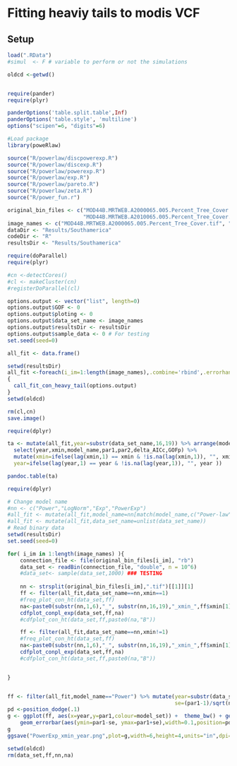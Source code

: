 # Fitting heaviy tails to modis VCF

## Setup

```r
load(".RData")
#simul  <- F # variable to perform or not the simulations

oldcd <-getwd()


require(pander)
require(plyr)

panderOptions('table.split.table',Inf)
panderOptions('table.style', 'multiline')
options("scipen"=6, "digits"=6)

#Load package
library(poweRlaw) 

source("R/powerlaw/discpowerexp.R")
source("R/powerlaw/discexp.R")
source("R/powerlaw/powerexp.R")
source("R/powerlaw/exp.R")
source("R/powerlaw/pareto.R")
source("R/powerlaw/zeta.R")
source("R/power_fun.r")

original_bin_files <- c("MOD44B.MRTWEB.A2000065.005.Percent_Tree_Cover.tif.bin", 
						"MOD44B.MRTWEB.A2010065.005.Percent_Tree_Cover.tif.bin")
image_names <- c("MOD44B.MRTWEB.A2000065.005.Percent_Tree_Cover.tif", "MOD44B.MRTWEB.A2010065.005.Percent_Tree_Cover.tif")
dataDir <- "Results/Southamerica"
codeDir <- "R"
resultsDir <- "Results/Southamerica"
```



```r
require(doParallel)
require(plyr)

#cn <-detectCores()
#cl <- makeCluster(cn)
#registerDoParallel(cl)

options.output <- vector("list", length=0)
options.output$GOF <- 0
options.output$ploting <- 0
options.output$data_set_name <- image_names
options.output$resultsDir <- resultsDir 
options.output$sample_data <- 0 # For testing
set.seed(seed=0)

all_fit <- data.frame()

setwd(resultsDir)
all_fit <-foreach(i_im=1:length(image_names),.combine='rbind',.errorhandling='remove') %do%
{ 
  call_fit_con_heavy_tail(options.output) 
}
setwd(oldcd)

rm(cl,cn)
save.image()

require(dplyr)

ta <- mutate(all_fit,year=substr(data_set_name,16,19)) %>% arrange(model_set,year,delta_AICc) %>% 
  select(year,xmin,model_name,par1,par2,delta_AICc,GOFp) %>% 
  mutate(xmin=ifelse(lag(xmin,1) == xmin & !is.na(lag(xmin,1)), "", xmin ),
  year=ifelse(lag(year,1) == year & !is.na(lag(year,1)), "", year ))

pandoc.table(ta)
```

```r
require(dplyr)

# Change model name
#nn <- c("Power","LogNorm","Exp","PowerExp")
#all_fit <- mutate(all_fit,model_name=nn[match(model_name,c("Power-law", "Log-normal","Exponential","Power-law w/Exp cutoff"))])
#all_fit <- mutate(all_fit,data_set_name=unlist(data_set_name))
# Read binary data
setwd(resultsDir)
set.seed(seed=0)

for( i_im in 1:length(image_names) ){
	connection_file <- file(original_bin_files[i_im], "rb")
	data_set <- readBin(connection_file, "double", n = 10^6)
	#data_set<- sample(data_set,1000) ### TESTING
	
	nn <- strsplit(original_bin_files[i_im],".tif")[[1]][1]
	ff <- filter(all_fit,data_set_name==nn,xmin==1)
	#freq_plot_con_ht(data_set,ff)
	na<-paste0(substr(nn,1,6),"_", substr(nn,16,19),"_xmin_",ff$xmin[1])
	cdfplot_conpl_exp(data_set,ff,na)
	#cdfplot_con_ht(data_set,ff,paste0(na,"B"))

	ff <- filter(all_fit,data_set_name==nn,xmin!=1)
	#freq_plot_con_ht(data_set,ff)
	na<-paste0(substr(nn,1,6),"_", substr(nn,16,19),"_xmin_",ff$xmin[1])
	cdfplot_conpl_exp(data_set,ff,na)
	#cdfplot_con_ht(data_set,ff,paste0(na,"B"))


}


ff <- filter(all_fit,model_name=="Power") %>% mutate(year=substr(data_set_name,16,19),
													 se=(par1-1)/sqrt(n))
pd <-position_dodge(.1)
g <- ggplot(ff, aes(x=year,y=par1,colour=model_set)) +  theme_bw() + geom_point(position=pd)+ 
	geom_errorbar(aes(ymin=par1-se, ymax=par1+se),width=0.1,position=pd) + ylab(expression(alpha))
g
ggsave("PowerExp_xmin_year.png",plot=g,width=6,height=4,units="in",dpi=600)

setwd(oldcd)
rm(data_set,ff,nn,na)

```


